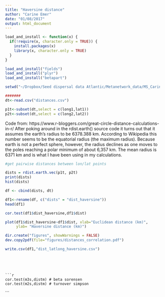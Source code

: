 ```yaml
---
title: "Haversine distance"
author: "Carine Emer"
date: "01/08/2017"
output: html_document
---
```


```r

load_and_install <- function(x) {
  if(!require(x, character.only = TRUE)) {
    install.packages(x)
    library(x, character.only = TRUE)
  }
}

load_and_install("fields")
load_and_install("plyr")
load_and_install("betapart")

```


```r
setwd("~/Dropbox/Seed dispersal data Atlantic/Metanetwork_data/MS_Carine/data")

#######
dt<-read.csv("distances.csv")

p1t<-subset(dt,select = c(long1,lat1))
p2t<-subset(dt,select = c(long2,lat2))

```

Code from: https://www.r-bloggers.com/great-circle-distance-calculations-in-r/
After poking around in the rdist.earth() source code it turns out that it assumes the earth’s radius to be 6378.388 km. According to Wikipedia this number seems to be the equatorial radius (the maximum radius). Because earth is not a perfect sphere, however, the radius declines as one moves to the poles reaching a polar minimum of about 6,357 km. The mean radius is 6371 km and is what I have been using in my calculations. 

```r
#get pairwise distances between lon/lat points

dists = rdist.earth.vec(p1t, p2t)
print(dists)
hist(dists)

df <- cbind(dists, dt)

df1<-rename(df, c("dists" = "dist_haversine"))
head(df1)

cor.test(df1$dist_haversine,df1$dist)

plot(df1$dist_haversine~df1$dist, xlab="Euclidean distance (km)",
     ylab= "Haversine distance (km)")

dir.create("figures", showWarnings = FALSE)
dev.copy2pdf(file="figures/distances_correlation.pdf")

write.csv(df1,"dist_latlong_haversine.csv")


```
```




```r

cor.test(m3s,distm) # beta sorensen
cor.test(m2s,distm) # turnover simpson

```
```

